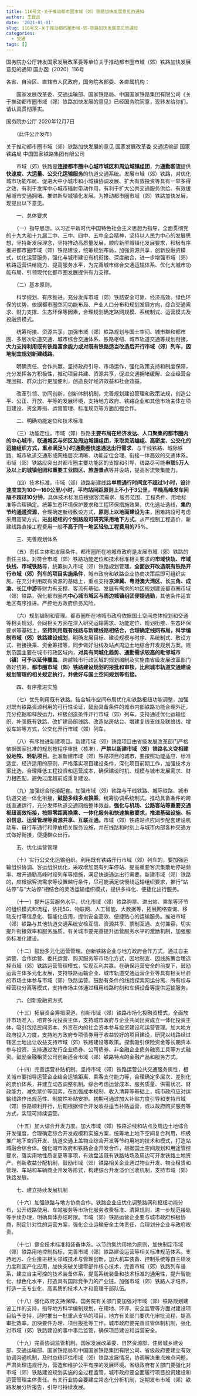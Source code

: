 ```yaml
---
title: 116号文-关于推动都市圈市域（郊）铁路加快发展意见的通知
author: 王致远
date: '2021-01-01'
slug: 116号文-关于推动都市圈市域-郊-铁路加快发展意见的通知
categories:
  - 交通
tags: []
---
```


国务院办公厅转发国家发展改革委等单位关于推动都市圈市域（郊）铁路加快发展意见的通知
国办函〔2020〕116号

各省、自治区、直辖市人民政府，国务院各部委、各直属机构：

　　国家发展改革委、交通运输部、国家铁路局、中国国家铁路集团有限公司《关于推动都市圈市域（郊）铁路加快发展的意见》已经国务院同意，现转发给你们，请认真贯彻落实。

国务院办公厅
2020年12月7日

　　（此件公开发布）

关于推动都市圈市域（郊）铁路加快发展的意见
国家发展改革委 交通运输部 国家铁路局 中国国家铁路集团有限公司

　　市域（郊）铁路是**连接都市圈中心城市城区和周边城镇组团**，为**通勤客流**提供**快速度、大运量、公交化运输服务**的轨道交通系统。发展市域（郊）铁路，对优化城市功能布局、促进大中小城市和小城镇协调发展、扩大有效投资等具有一举多得之效，有利于发挥中心城市辐射带动作用，有利于扩大公共交通服务供给、有效缓解城市交通拥堵、推进新型城镇化发展。为推动都市圈市域（郊）铁路加快发展，现提出以下意见。

　　一、总体要求

　　（一）指导思想。以习近平新时代中国特色社会主义思想为指导，全面贯彻党的十九大和十九届二中、三中、四中、五中全会精神，坚持以人民为中心的发展思想，坚持新发展理念，坚持推动高质量发展，顺应新型城镇化发展要求，积极有序推进都市圈市域（郊）铁路建设，统筹规划布局，加强资源共享，创新投融资模式，优化运营服务，强化与城市建设有机衔接、深度融合，进一步增强市域（郊）铁路运营供给能力、提高服务水平，为完善城市综合交通运输体系、优化大城市功能布局、引领现代化都市圈发展提供有力支撑。

　　（二）基本原则。

　　科学规划、有序推进。充分发挥市域（郊）铁路安全可靠、经济高效、绿色环保的优势，依据都市圈空间功能布局、产业人口分布和规划发展方向，综合交通需求、财力支撑、生态环保等因素，合理规划确定路网规模、系统制式、运营模式及投融资模式。

　　统筹衔接、资源共享。加强市域（郊）铁路规划与国土空间、城市群和都市圈、多层次轨道交通、城市综合交通体系、铁路枢纽、城市轨道交通等规划衔接，**大力支持利用既有铁路富余能力或对既有铁路适当改造后开行市域（郊）列车，因地制宜规划新建线路**。

　　明确责任、合作共赢。坚持政府引导、市场运作，强化政策支持和制度保障，充分发挥各方积极性，推动项目共建、资源共享，促进交通拥堵缓解、企业经营合理回报、群众出行更加便利，创造良好经济效益和社会效益。

　　改革引领、协同创新。创新体制机制，完善规划建设管理和政策法规，创造公平、公正、开放、平等的发展环境，支持地方政府、铁路企业和其他市场主体在项目建设、资金筹措、运营管理、标准规范等方面加强合作。

　　二、明确功能定位和技术标准

　　（三）功能定位。市域（郊）铁路**主要布局在经济发达、人口聚集的都市圈内的中心城市，联通城区与郊区及周边城镇组团，采取灵活编组、高密度、公交化的运输组织方式，重点满足1小时通勤圈快速通达出行需求**，与干线铁路、城际铁路、城市轨道交通形成网络层次清晰、功能定位合理、衔接一体高效的交通体系。市域（郊）铁路应突出对都市圈主要功能区的支撑和引导，线路尽可能**串联5万人及以上的城镇组团和重要工业园区、旅游景点**等并设站，提高客流聚集能力。

　　（四）技术标准。市域（郊）铁路新建线路**单程通行时间宜不超过1小时，设计速度宜为100—160公里/小时，平均站间距原则上不小于3公里，早晚高峰发车间隔不超过10分钟**，具体技术标准应根据客流需求、服务范围、工程条件、用地标准等合理确定。统筹生态环境保护要求和工程环保措施效果，优化选址选线，**集约节约通道资源**，合理确定新线敷设方式，**原则上以地面建设为主**，困难路段可考虑采用高架方式，**进出枢纽的个别路段可研究采用地下方式**。从严控制工程造价，新建线路直接工程费用一般**不高于同一地区轻轨工程费用的75%**。

　　三、完善规划体系

　　（五）责任主体和发展条件。都市圈所在地城市政府是发展市域（郊）铁路的责任主体。对符合市域（郊）铁路功能定位和技术标准相关要求的**市域快轨、市域快线、市域铁路**等，统筹纳入市域（郊）铁路规划管理。**全面放开改造既有铁路开行市域（郊）列车的项目实施条件**，城市政府和铁路企业协商决策后即可组织实施。在充分利用既有资源的基础上，重点支持**京津冀、粤港澳大湾区、长三角、成渝、长江中游**等财力有支撑、客流有基础、发展有需求的地区规划建设都市圈市域（郊）铁路，强化都市圈内**中心城市城区与周边城镇组团便捷通勤**，其他条件适宜地区有序推进。严控地方政府债务风险。

　　（六）规划编制和管理。都市圈所在地城市政府依据国土空间总体规划和交通等相关规划，会同相关方面在深入研究运输需求、功能定位、规划衔接、生态环保要求等基础上，**坚持利用既有线路与新建线路相结合，合理确定线网布局，科学编制市域（郊）铁路建设规划**，明确发展目标、建设规模与时序、系统制式、敷设方式、衔接换乘、资金筹措等，同步做好沿线及站点周边土地综合开发规划方案。规划范围主要在城市行政区域内，**对具有同城化趋势、通勤需求较高的毗邻城市（镇）可予以延伸覆盖**。跨越城市行政区域的规划编制及实施由省级发展改革部门做好统筹。**都市圈市域（郊）铁路建设规划的报批和审核，比照城市轨道交通建设规划管理的相关规定执行，并做好与国土空间规划等衔接。**

　　四、有序推进实施

　　（七）优先利用既有铁路。结合城市空间布局优化和铁路枢纽功能调整，加强对既有铁路资源利用的可行性论证，鼓励具备条件的城市内部铁路功能合理外迁，充分挖掘和释放运力，积极创造条件开行市域（郊）列车。支持通过优化运输组织、补强既有铁路、改扩建局部线路、改造站房站台、增建复线支线及联络线、增设车站等方式，公交化开行市域（郊）列车。

　　（八）有序推进新建项目。新建市域（郊）铁路项目由省级发展改革部门严格依据国家批准的规划按程序审批（核准），**严禁以新建市域（郊）铁路名义变相建设地铁、轻轨项目**。批准新建市域（郊）铁路项目的城市，要按照功能适应、标准适宜、经济适用的原则，严格落实项目建设条件，深化项目前期工作，加强技术方案比选，合理降低工程投资和运营成本，确保建设时机、规模与城市发展需求、财力相匹配，避免过度超前或重复建设。

　　（九）加强综合衔接配套。加强市域（郊）铁路与干线铁路、城际铁路、城市轨道交通一体化衔接，**鼓励多线多点换乘**，统筹协调系统制式，推动具备条件的跨线直通运行，充分发挥轨道交通网络整体效益。**强化与机场、公路客站等重要交通枢纽高效衔接，按照零距离换乘、一体化服务和快速集散要求，推进基础设施、标识信息、运营管理等资源共享、互联互通。**市域（郊）铁路站点应同步配套建设机动车、自行车通行和停放相关服务设施，并在线路和时刻上与城市内部各种交通方式做好衔接，便捷群众出行。

　　五、优化运营管理

　　（十）实行公交化运输组织。利用既有铁路开行市域（郊）列车的，要加强运输组织协调、客运组织优化，采取增加既有列车停站、提高重要客流集散地停站频率、增开通勤高峰时段列车等措施，满足快速通达出行需要。新建市域（郊）铁路的，应根据客流需求等设置越行条件，尽可能满足快慢线运输组织要求，推行“站站停”与“大站停”相结合的灵活运输组织模式，提供多样化、便捷化出行服务。

　　（十一）提升运营服务水平。优化市域（郊）铁路购票、进出站、乘车等环节的组织模式和流程，依托5G、物联网、人工智能、大数据等，拓展网络查询、移动支付等信息化、智能化应用，提供安全高效、便捷贴心的运输服务。推进市域（郊）铁路与其他轨道交通系统安检互信、资源共享、票制互通、支付兼容，切实提升衔接效率和服务品质。有关城市要完善提升运营服务水平的激励机制，加强服务标准化建设。

　　（十二）鼓励多元化运营管理。创新铁路企业与地方政府合作方式，通过自主运营、合作运营、委托运营、购买服务等市场化方式，因地制宜、因线施策合理选择市域（郊）铁路运营管理模式，实现互利共赢。在确保运营安全的前提下，鼓励运营主体多元化发展，支持铁路运输企业、城市轨道交通运营企业等具有相关经验的市场主体参与市域（郊）铁路运营。鼓励有条件的线路探索网运分离、所有权与经营权分离等模式，支持市场主体通过租用线路时刻和车辆设备等提供运输服务。

　　六、创新投融资方式

　　（十三）拓展资金筹措渠道。创新市域（郊）铁路市场化投融资模式，全面放开市场准入，培育多元投资主体，支持城市政府与企业共同出资成立一体化投资主体，吸引包括民间资本、外资在内的社会资本参与投资建设和运营管理。加大地方政府投入力度，支持地方政府专项债券用于收益较好的项目建设，研究以线路经过辖区土地出让收益支持市域（郊）铁路建设等政策。探索吸引保险资金等长期资本参与投资，支持通过发行企业债券、公司债券、非金融企业债务融资工具等方式融资。鼓励金融租赁公司创新适合市域（郊）铁路特点的金融产品和服务方式。

　　（十四）完善运营补贴机制。坚持市域（郊）铁路运营公共交通服务属性，相关城市要指导运营企业结合运输距离、乘客支付能力等，合理确定多层次、差别化的票价体系，并建立动态调整机制。综合考虑运营成本、服务质量、供需状况、财政能力、减免票价等因素，在加强成本规制、收入清算等基础上，城市政府应对运输线路作出规范性、制度性补贴安排。初期可通过加大补贴力度引导和支持市域（郊）铁路顺利开行，后期根据综合开发收益适当补贴运营，或以政府购买服务等方式，实现可持续运营。

　　（十五）加大综合开发力度。加大市域（郊）铁路沿线和站点及周边土地综合开发强度，合理确定综合开发规模和实施方案，统筹地上地下空间复合利用，积极推广地下空间开发、轨道交通上盖物业综合开发等节约用地的技术和模式，打造站城融合综合体。强化城市政府和铁路企业开发合作，根据国土空间规划和用途管控要求，落实用地性质变更等事项，有效盘活既有铁路站场及周边可开发铁路土地资产。创新收益分配机制，鼓励市域（郊）铁路相关企业通过物业开发、物业租赁和管理、车站和车辆商业开发等形式，构建综合开发溢价回收机制，支持市域（郊）铁路发展。

　　七、建立持续发展机制

　　（十六）加强铁路与地方协商合作。铁路企业应优化调整路网和枢纽功能分布，公开线路使用、车站服务等市场化服务收费标准、清算规则，进一步规范接轨等手续办理，明确具体办结时限。市域（郊）铁路运营企业要与城市政府积极协商，制定针对性的运营方案，强化企业运输安全主体责任，合理划分企业与政府权责。

　　（十七）健全技术标准和装备体系。以节约集约用地为原则，加快制定市域（郊）铁路用地控制指标，完善市域（郊）铁路建设运营等相关标准规范体系。支持地方、企业推进相关领域技术与管理创新，加大机车装备、控制系统等自主研发力度和国产化应用，加快突破关键零部件核心技术，完善市域（郊）铁路列车谱系，建立自主可控的技术装备体系，提高系统装备和技术标准的通用性，提升智能化、绿色化水平，打造具有国际竞争力的产业链。加强市域（郊）铁路人才培养，打造一支专业化、高素质的技术人才和管理干部队伍。

　　（十八）强化政府支持保障。国务院有关部门要加强对市域（郊）铁路规划建设工作的支持，指导地方科学编制规划，在用地、环评、安全监管等方面对建设项目给予支持，适时推出一批重点支持的项目。地方有关部门要优化审批流程，提高审批效率，加快要件办理、项目报批等工作。城市政府要完善监管体制机制，强化对市域（郊）铁路建设的事中事后监管，确保项目建设和运营安全。

　　（十九）完善协调监管机制。国家发展改革委、自然资源部、住房城乡建设部、交通运输部、国家铁路局和中国国家铁路集团有限公司、省级政府要建立有效协调沟通机制，及时总结评估市域（郊）铁路发展情况，协调解决重点难点问题，严肃处理违规行为，营造和维护公平有序的发展环境。省级政府有关部门要强化对市域（郊）铁路建设规划实施的全过程监管，城市政府要全面履行项目投资建设和运营管理主体责任。有关行业协会要建立常态化分析机制，定期发布市域（郊）铁路发展分析报告，引导可持续发展。
